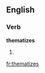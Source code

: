 
==English==

===Verb===
'''thematizes'''

# {{third-person singular of|thematize}}

[[fr:thematizes]]